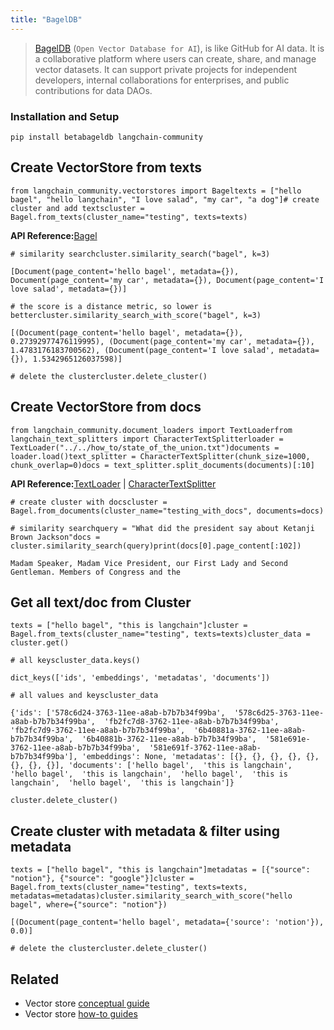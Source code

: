 ```yaml
---
title: "BagelDB"
---
```


> [BagelDB](https://www.bageldb.ai/) (`Open Vector Database for AI`), is like GitHub for AI data. It is a collaborative platform where users can create, share, and manage vector datasets. It can support private projects for independent developers, internal collaborations for enterprises, and public contributions for data DAOs.

### Installation and Setup

```
pip install betabageldb langchain-community
```

## Create VectorStore from texts

```
from langchain_community.vectorstores import Bageltexts = ["hello bagel", "hello langchain", "I love salad", "my car", "a dog"]# create cluster and add textscluster = Bagel.from_texts(cluster_name="testing", texts=texts)
```

**API Reference:**[Bagel](https://python.langchain.com/api_reference/community/vectorstores/langchain_community.vectorstores.bagel.Bagel.html)

```
# similarity searchcluster.similarity_search("bagel", k=3)
```

```
[Document(page_content='hello bagel', metadata={}), Document(page_content='my car', metadata={}), Document(page_content='I love salad', metadata={})]
```

```
# the score is a distance metric, so lower is bettercluster.similarity_search_with_score("bagel", k=3)
```

```
[(Document(page_content='hello bagel', metadata={}), 0.27392977476119995), (Document(page_content='my car', metadata={}), 1.4783176183700562), (Document(page_content='I love salad', metadata={}), 1.5342965126037598)]
```

```
# delete the clustercluster.delete_cluster()
```

## Create VectorStore from docs

```
from langchain_community.document_loaders import TextLoaderfrom langchain_text_splitters import CharacterTextSplitterloader = TextLoader("../../how_to/state_of_the_union.txt")documents = loader.load()text_splitter = CharacterTextSplitter(chunk_size=1000, chunk_overlap=0)docs = text_splitter.split_documents(documents)[:10]
```

**API Reference:**[TextLoader](https://python.langchain.com/api_reference/community/document_loaders/langchain_community.document_loaders.text.TextLoader.html) | [CharacterTextSplitter](https://python.langchain.com/api_reference/text_splitters/character/langchain_text_splitters.character.CharacterTextSplitter.html)

```
# create cluster with docscluster = Bagel.from_documents(cluster_name="testing_with_docs", documents=docs)
```

```
# similarity searchquery = "What did the president say about Ketanji Brown Jackson"docs = cluster.similarity_search(query)print(docs[0].page_content[:102])
```

```
Madam Speaker, Madam Vice President, our First Lady and Second Gentleman. Members of Congress and the
```

## Get all text/doc from Cluster

```
texts = ["hello bagel", "this is langchain"]cluster = Bagel.from_texts(cluster_name="testing", texts=texts)cluster_data = cluster.get()
```

```
# all keyscluster_data.keys()
```

```
dict_keys(['ids', 'embeddings', 'metadatas', 'documents'])
```

```
# all values and keyscluster_data
```

```
{'ids': ['578c6d24-3763-11ee-a8ab-b7b7b34f99ba',  '578c6d25-3763-11ee-a8ab-b7b7b34f99ba',  'fb2fc7d8-3762-11ee-a8ab-b7b7b34f99ba',  'fb2fc7d9-3762-11ee-a8ab-b7b7b34f99ba',  '6b40881a-3762-11ee-a8ab-b7b7b34f99ba',  '6b40881b-3762-11ee-a8ab-b7b7b34f99ba',  '581e691e-3762-11ee-a8ab-b7b7b34f99ba',  '581e691f-3762-11ee-a8ab-b7b7b34f99ba'], 'embeddings': None, 'metadatas': [{}, {}, {}, {}, {}, {}, {}, {}], 'documents': ['hello bagel',  'this is langchain',  'hello bagel',  'this is langchain',  'hello bagel',  'this is langchain',  'hello bagel',  'this is langchain']}
```

```
cluster.delete_cluster()
```

## Create cluster with metadata & filter using metadata

```
texts = ["hello bagel", "this is langchain"]metadatas = [{"source": "notion"}, {"source": "google"}]cluster = Bagel.from_texts(cluster_name="testing", texts=texts, metadatas=metadatas)cluster.similarity_search_with_score("hello bagel", where={"source": "notion"})
```

```
[(Document(page_content='hello bagel', metadata={'source': 'notion'}), 0.0)]
```

```
# delete the clustercluster.delete_cluster()
```

## Related

* Vector store [conceptual guide](/oss/concepts/vectorstores)
* Vector store [how-to guides](/oss/how_to/#vector-stores)
